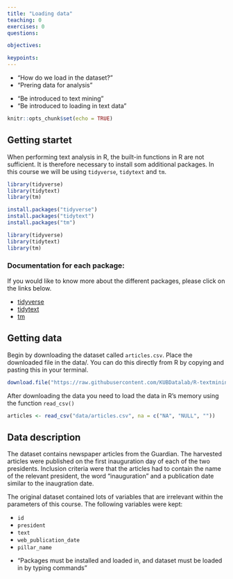 ```yaml
---
title: "Loading data"
teaching: 0
exercises: 0
questions:

objectives:

keypoints:
---
```


:::::::::::::::::::::::::::::::::::::: questions 


- "How do we load in the dataset?"
- "Prering data for analysis"

::::::::::::::::::::::::::::::::::::::::::::::::

::::::::::::::::::::::::::::::::::::: objectives

- "Be introduced to text mining"
- "Be introduced to loading in text data"
::::::::::::::::::::::::::::::::::::::::::::::::


```r
knitr::opts_chunk$set(echo = TRUE)
```

## Getting startet
When performing text analysis in R, the built-in functions in R are not sufficient. It is therefore necessary to install som additional packages. In this course we will be using `tidyverse`, `tidytext` and `tm`.

```r
library(tidyverse)
library(tidytext)
library(tm)
```


```r
install.packages("tidyverse")
install.packages("tidytext")
install.packages("tm")

library(tidyverse)
library(tidytext)
library(tm)
```


:::: callout
### Documentation for each package:
If you would like to know more about the different packages, please click on the links below.

* [tidyverse](https://www.tidyverse.org/packages/)
* [tidytext](https://cran.r-project.org/web/packages/tidytext/vignettes/tidytext.html)
* [tm](https://cran.r-project.org/web/packages/tm/tm.pdf)

::::::

## Getting data
Begin by downloading the dataset called `articles.csv`. Place the downloaded file in the data/. You can do this directly from R by copying and pasting this in your terminal.

```r
download.file("https://raw.githubusercontent.com/KUBDatalab/R-textmining_new/main/episodes/data/articles.csv", "data/articles.csv", mode = "wb")
```

After downloading the data you need to load the data in R's memory using the function `read_csv()`

```r
articles <- read_csv("data/articles.csv", na = c("NA", "NULL", ""))
```

## Data description
The dataset contains newspaper articles from the Guardian. The harvested articles were published on the first inauguration day of each of the two presidents. Inclusion criteria were that the articles had to contain the name of the relevant president, the word "inauguration" and a publication date similar to the inaugration date.

The original dataset contained lots of variables that are irrelevant within the parameters of this course. The following variables were kept:

* `id`
* `president`
* `text`
* `web_publication_date`
* `pillar_name`

::::::::::::::::::::::::::::::::::::: keypoints 

- "Packages must be installed and loaded in, and dataset must be loaded in by typing commands"

::::::::::::::::::::::::::::::::::::::::::::::::
